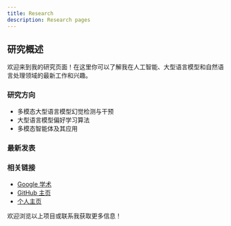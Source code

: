 ```yaml
---
title: Research
description: Research pages
---
```


## 研究概述

欢迎来到我的研究页面！在这里你可以了解我在人工智能、大型语言模型和自然语言处理领域的最新工作和兴趣。

### 研究方向

- 多模态大型语言模型幻觉检测与干预
- 大型语言模型偏好学习算法
- 多模态智能体及其应用

### 最新发表

<LinkCard
  title="Mitigating Object Hallucinations via Sentence-Level Early Intervention"
  href="/research/sentinel"
  description="Shangpin Peng, Senqiao Yang, Li Jiang, Zhuotao Tian"
/>

### 相关链接

- [Google 学术](https://scholar.google.com/citations?user=mKnBrRAAAAAJ)
- [GitHub 主页](https://github.com/pspdada)
- [个人主页](/)

欢迎浏览以上项目或联系我获取更多信息！